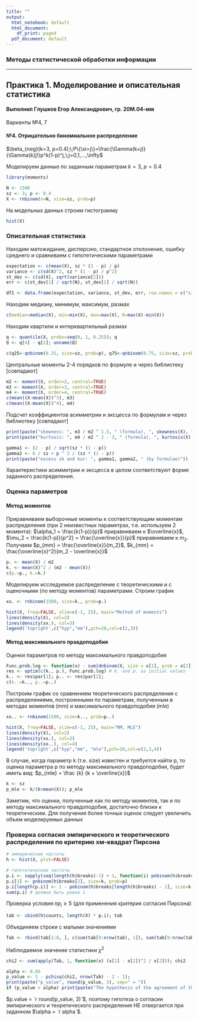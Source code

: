 ---
title: ""
output:
  html_notebook: default
  html_document:
    df_print: paged
  pdf_document: default
---
### Методы статистической обработки информации
___
## Практика 1. Моделирование и описательная статистика
#### Выполнил Глушков Егор Александрович, гр. 20М.04-мм
Варианты №4, 7

#### №4. Отрицательно биномиальное распределение
$\beta_{neg}(k=3, p=0.4);\;P\{\xi=j\}=\frac{\Gamma(k+j)}{\Gamma(k)j!}p^k(1-p)^j,\;j=0,1,...,\infty$


Моделируем данные по заданным параметрам $k=3,\;p=0.4$
```{r}
library(moments)

N <- 1500
sz <- 3; p <- 0.4
X <- rnbinom(n=N, size=sz, prob=p)
```

На модельных данных строим гистограмму
```{r}
hist(X)
```

### Описательная статистика

Находим матожидание, дисперсию, стандартное отклонение, ошибку среднего и сравниваем с гипотетическими параметрами
```{r}
expectation <- c(mean(X), sz * (1 - p) / p)
variance <- c(sd(X)^2, sz * (1 - p) / p^2)
st_dev <- c(sd(X), sqrt(variance[2]))
err <- c(st_dev[1] / sqrt(N), st_dev[2] / sqrt(N))

df1 <- data.frame(expectation, variance, st_dev, err, row.names = c("simulated", "hypothetical")); df1
```

Находим медиану, минимум, максимум, размах
```{r}
c(median=median(X), min=min(X), max=max(X), R=max(X)-min(X))
```

Находим квартили и интерквартильный размах
```{r}
q <- quantile(X, probs=seq(0, 1, 0.25)); q
Q <- q[4] - q[2]; unname(Q)
```

```{r}
c(q25<-qnbinom(0.25, size=sz, prob=p), q75<-qnbinom(0.75, size=sz, prob=p), intqR=q75-q25)
```

Центральные моменты 2-4 порядков по формуле и через библиотеку [совпадают]
```{r}
m2 <- moment(X, order=2, central=TRUE)
m3 <- moment(X, order=3, central=TRUE)
m4 <- moment(X, order=4, central=TRUE)
c(mean((X-mean(X))^3), m3)
c(mean((X-mean(X))^4), m4)
```

Подсчет коэффициентов асимметрии и эксцесса по формулам и через библиотеку [совпадают]
```{r}
print(paste("skewness: ", m3 / m2 ^ 1.5, " (formula), ", skewness(X), " (lib)"))
print(paste("kurtosis: ", m4 / m2 ^ 2 - 3, " (formula), ", kurtosis(X) - 3, " (lib; corrected)"))
```

```{r}
gamma1 <- (2 - p) / sqrt(sz * (1 - p))
gamma2 <- 6 / sz + p ^ 2 / (sz * (1 - p))
print(paste("excess sk and kur: ", gamma1, gamma2, " (by formulae)"))
```


Характеристики асимметрии и эксцесса в целом соответствуют форме заданного распределения.


### Оценка параметров
#### Метод моментов

Приравниваем выборочные моменты к соответствующим моментам распределения (при 2 неизвестных параметрах, т.е. используем 2 момента): $\alpha_1 = \frac{k(1-p)}{p}$ приравниваем к $\overline{x}$, $\mu_2 = \frac{k(1-p)}{p^2} = \frac{\overline{x}}{p}$ приравниваем к $m_2$. Получаем 
$p_{mm} = \frac{\overline{x}}{m_2}$, 
$k_{mm} = \frac{\overline{x}^2}{m_2 - \overline{x}}$


```{r}
p. <- mean(X) / m2
k. <- mean(X)^2 / (m2 - mean(X))
c(p.=p., k.=k.)
```

Моделируем исследуемое распределение с теоретическими и с оценочными (по методу моментов) параметрами. Строим график
```{r}
xx. <- rnbinom(1500, size=k., prob=p.)

hist(X, freq=FALSE, xlim=c(-1, 25), main="Method of moments")
lines(density(X), col=2)
lines(density(xx.), col=3)
legend('topright',c("hyp","mm"),pch=20,col=c(2,3))

```

#### Метод максимального правдоподобия

Оценки параметров по методу максимального правдоподобия
```{r}
Func.prob.log <- function(x) - sum(dnbinom(X, size = x[1], prob = x[2], log = TRUE))
res <- optim(c(k., p.), Func.prob.log) # k. and p. as initial values
k.. <- res$par[1]; p.. <- res$par[2];
c(k..=k.., p..=p..)
```

Построим график со сравнением теоретического распределения с распределениями, построенными по параметрам, полученным в методах моментов (mm) и максимального правдоподобия (mle)
```{r}
xx.. <- rnbinom(1500, size=k.., prob=p..)

hist(X, freq=FALSE, xlim=c(-1, 25), main="MM, MLE")
lines(density(X), col=2)
lines(density(xx.), col=3)
lines(density(xx..), col=4)
legend('topright',c("hyp","mm", "mle"),pch=20,col=c(2,3,4))
```

В случае, когда параметр k (т.е. size) известен и требуется найти p, то оценка параметра p по методу максимального правдоподобия, будет иметь вид: $p_{mle} = \frac {k} {k + \overline{x}}$
```{r}
k <- sz
p_mle <- k/(k+mean(X)); p_mle
```
Заметим, что оценки, полученные как по методу моментов, так и по методу максимального правдоподобия, достаточно близки к теоретическим. Для получения более точных оценок следует увеличить объем моделируемых данных

### Проверка согласия эмпирического и теоретического распределения по критерию хм-квадрат Пирсона

```{r}
# эмпирические частоты
h <- hist(X, plot=FALSE)

# гипотетические частоты
p.i <- sapply(seq(length(h$breaks)-1) + 1, function(i) pnbinom(h$breaks[i], size=k, prob=p) - pnbinom(h$breaks[i-1], size=k, prob=p))
p.i[1] <- pnbinom(h$breaks[2], size=k, prob=p)
p.i[length(p.i)] <- 1 - pnbinom(h$breaks[length(h$breaks) - 1], size=k, prob=p)
sum(p.i) # должно быть равно 1

```

Проверка условия $np_i \geq 5$ (для применения критерия согласия Пирсона)
```{r}
tab <- cbind(h$counts, length(X) * p.i); tab
```

Объединяем строки с малыми значениями
```{r}
Tab <- rbind(tab[1:8, ], c(sum(tab[9:nrow(tab), 1]), sum(tab[9:nrow(tab), 2]))); Tab
```

Наблюдаемое значение статистики $\chi^2$
```{r}
chi2 <- sum(apply(Tab, 1, function(x) (x[1] - x[2])^2 / x[2])); chi2
```


```{r}
alpha <- 0.05
p_value <- 1 - pchisq(chi2, nrow(Tab) - 2 - 1); 
print(paste("p_value", round(p_value, 3), sep=" = "))
if (p_value > alpha) print(paste("The hypothesis of the agreement of the empirical distribution with the theoretical one is not rejected with the significance level alpha", alpha, sep="=")) else print("The hypothesis of the agreement of the empirical distribution with the theoretical one is rejected")
``` 

$p.value = `r round(p_value, 3)`$, поэтому гипотеза о согласии эмпирического и теоретического распределения НЕ отвергается при заданном $\alpha = `r alpha`$.

